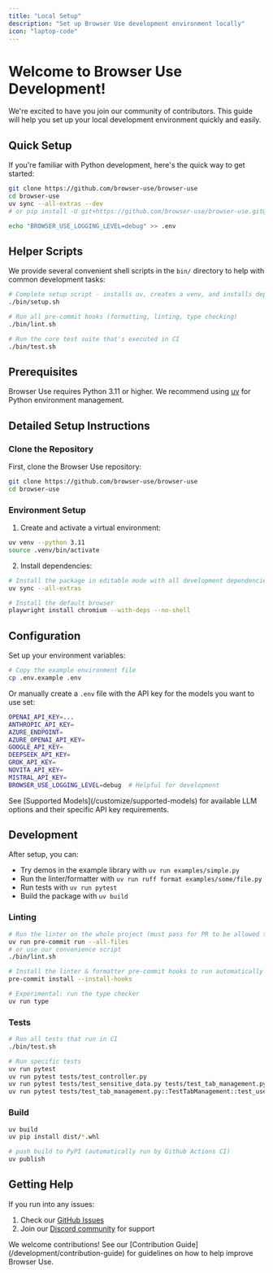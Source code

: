 ```yaml
---
title: "Local Setup"
description: "Set up Browser Use development environment locally"
icon: "laptop-code"
---
```


# Welcome to Browser Use Development!

We're excited to have you join our community of contributors. This guide will help you set up your local development environment quickly and easily.

## Quick Setup

If you're familiar with Python development, here's the quick way to get started:

```bash
git clone https://github.com/browser-use/browser-use
cd browser-use
uv sync --all-extras --dev
# or pip install -U git+https://github.com/browser-use/browser-use.git@main

echo "BROWSER_USE_LOGGING_LEVEL=debug" >> .env
```

## Helper Scripts

We provide several convenient shell scripts in the `bin/` directory to help with common development tasks:

```bash
# Complete setup script - installs uv, creates a venv, and installs dependencies
./bin/setup.sh

# Run all pre-commit hooks (formatting, linting, type checking)
./bin/lint.sh

# Run the core test suite that's executed in CI
./bin/test.sh
```

## Prerequisites

Browser Use requires Python 3.11 or higher. We recommend using [uv](https://docs.astral.sh/uv/) for Python environment management.

## Detailed Setup Instructions

### Clone the Repository

First, clone the Browser Use repository:

```bash
git clone https://github.com/browser-use/browser-use
cd browser-use
```

### Environment Setup

1. Create and activate a virtual environment:

```bash
uv venv --python 3.11
source .venv/bin/activate
```

2. Install dependencies:

```bash
# Install the package in editable mode with all development dependencies
uv sync --all-extras

# Install the default browser
playwright install chromium --with-deps --no-shell
```

## Configuration

Set up your environment variables:

```bash
# Copy the example environment file
cp .env.example .env
```

Or manually create a `.env` file with the API key for the models you want to use set:

```bash .env
OPENAI_API_KEY=...
ANTHROPIC_API_KEY=
AZURE_ENDPOINT=
AZURE_OPENAI_API_KEY=
GOOGLE_API_KEY=
DEEPSEEK_API_KEY=
GROK_API_KEY=
NOVITA_API_KEY=
MISTRAL_API_KEY=
BROWSER_USE_LOGGING_LEVEL=debug  # Helpful for development
```

<Note>
  See [Supported Models](/customize/supported-models) for available LLM options
  and their specific API key requirements.
</Note>

## Development

After setup, you can:

- Try demos in the example library with `uv run examples/simple.py`
- Run the linter/formatter with `uv run ruff format examples/some/file.py`
- Run tests with `uv run pytest`
- Build the package with `uv build`

### Linting

```bash
# Run the linter on the whole project (must pass for PR to be allowed to merge)
uv run pre-commit run --all-files
# or use our convenience script
./bin/lint.sh

# Install the linter & formatter pre-commit hooks to run automatically
pre-commit install --install-hooks

# Experimental: run the type checker
uv run type
```

### Tests

```bash
# Run all tests that run in CI
./bin/test.sh

# Run specific tests
uv run pytest                                                                         # run everything
uv run pytest tests/test_controller.py                                                # run a specific test file
uv run pytest tests/test_sensitive_data.py tests/test_tab_management.py               # run two test files
uv run pytest tests/test_tab_management.py::TestTabManagement::test_user_changes_tab  # run a single test
```

### Build

```bash
uv build
uv pip install dist/*.whl

# push build to PyPI (automatically run by Github Actions CI)
uv publish
```

## Getting Help

If you run into any issues:

1. Check our [GitHub Issues](https://github.com/browser-use/browser-use/issues)
2. Join our [Discord community](https://link.browser-use.com/discord) for support

<Note>
  We welcome contributions! See our [Contribution
  Guide](/development/contribution-guide) for guidelines on how to help improve
  Browser Use.
</Note>
